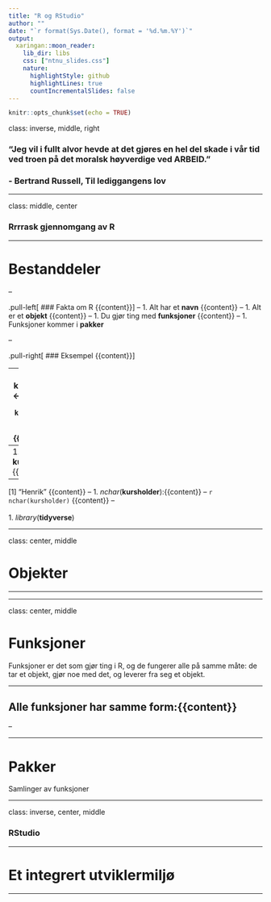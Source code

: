 ```yaml
---
title: "R og RStudio"
author: ""
date: "`r format(Sys.Date(), format = '%d.%m.%Y')`"
output: 
  xaringan::moon_reader:
    lib_dir: libs
    css: ["ntnu_slides.css"]
    nature:
      highlightStyle: github
      highlightLines: true
      countIncrementalSlides: false
---
```


```r
knitr::opts_chunk$set(echo = TRUE)
```

class: inverse, middle, right

### "Jeg vil i fullt alvor hevde at det gjøres en hel del skade i vår tid ved troen på det moralsk høyverdige ved ARBEID." 
### - Bertrand Russell, **Til lediggangens lov**

---

class: middle, center

### Rrrrask gjennomgang av R

---

# Bestanddeler


--

.pull-left[
### Fakta om R
{{content}}
]
--
1. Alt har et **navn**
{{content}}
--
1. Alt er et **objekt**
{{content}}
--
1. Du gjør ting med **funksjoner**
{{content}}
--
1. Funksjoner kommer i **pakker**

--

.pull-right[
### Eksempel
{{content}}
]

--
1. **kursholder** <- "Henrik" `r kursholder <- "Henrik"`
{{content}}
--
1. **kursholder**:{{content}}
--
 [1] "Henrik"
{{content}}
--
1. *nchar*(**kursholder**):{{content}}
--
`r nchar(kursholder)`
{{content}}
--
<br>
<br>
1. *library*(**tidyverse**)

---

class: center, middle

# Objekter

---




---

class: center, middle

# Funksjoner

Funksjoner er det som gjør ting i R, og de fungerer alle på samme måte: de tar et objekt, gjør noe med det, og leverer fra seg et objekt. 

---



Alle funksjoner har samme form:{{content}}
--

--


---

# Pakker

Samlinger av funksjoner

---

class: inverse, center, middle

### RStudio

---

# Et integrert utviklermiljø

---

